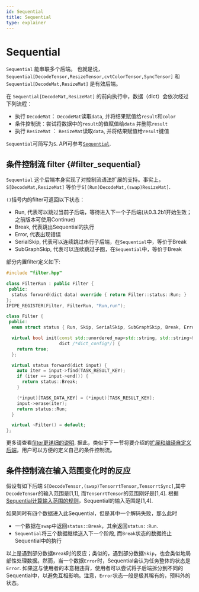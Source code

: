 ```yaml
---
id: Sequential
title: Sequential
type: explainer
---
```





# Sequential

`Sequential` 能串联多个后端。 也就是说，`Sequential[DecodeTensor,ResizeTensor,cvtColorTensor,SyncTensor]` 和 `Sequential[DecodeMat,ResizeMat]` 是有效后端。

在 `Sequential[DecodeMat,ResizeMat]` 的前向执行中，数据（dict）会依次经过下列流程：
- 执行 `DecodeMat`： `DecodeMat`读取`data`, 并将结果赋值给`result`和`color`
- 条件控制流：尝试将数据中的`result`的值赋值给`data` 并删除`result` 
- 执行 `ResizeMat` ： `ResizeMat`读取`data`, 并将结果赋值给`result`键值

`Sequential`可简写为`S`. API可参考[`Sequential`](../backend-reference/basic#sequential).

## 条件控制流 filter {#filter_sequential}
`Sequential` 这个后端本身实现了对控制流语法扩展的支持。事实上，`S[DecodeMat,ResizeMat]` 等价于`S[(Run)DecodeMat,(swap)ResizeMat]`.

`()`括号内的filter可返回以下状态：
- Run, 代表可以跳过当前子后端，等待进入下一个子后端(从0.3.2b1开始生效；之前版本可使用Continue)
- Break, 代表跳出Sequential的执行 
- Error, 代表出现错误
- SerialSkip, 代表可以连续跳过串行子后端，在`Sequential`中，等价于Break
- SubGraphSkip,  代表可以连续跳过子图，在`Sequential`中，等价于Break

部分内置filter定义如下:


<Tabs groupId="filter"  className="unique-tabs">
<TabItem value="Run" label="Run">

```cpp
#include "filter.hpp"

class FilterRun : public Filter {
 public:
  status forward(dict data) override { return Filter::status::Run; }
};
IPIPE_REGISTER(Filter, FilterRun, "Run,run");
```


</TabItem>
<TabItem value="swap" label="swap">

```cpp
class Filter {
 public:
  enum struct status { Run, Skip, SerialSkip, SubGraphSkip, Break, Error };

  virtual bool init(const std::unordered_map<std::string, std::string>& /*config*/,
                    dict /*dict_config*/) {
    return true;
  };

  virtual status forward(dict input) {
    auto iter = input->find(TASK_RESULT_KEY);
    if (iter == input->end()) {
      return status::Break;
    }

    (*input)[TASK_DATA_KEY] = (*input)[TASK_RESULT_KEY];
    input->erase(iter);
    return status::Run;
  }

  virtual ~Filter() = default;
};
```

</TabItem>
</Tabs>

更多请查看[filter更详细的说明](../Inter-node/filter).
据此，类似于下一节将要介绍的[扩展和编译自定义后端](./extensible_backend)，用户可以方便的定义自己的条件控制流。

## 条件控制流在输入范围变化时的反应
假设有如下后端 `S[DecodeTensor,(swap)TensorrtTensor,TensorrtSync]`,其中`DecodeTensor`的输入范围是[1,1],
而`TensorrtTensor`的范围刚好是[1,4]. 根据[Sequential计算输入范围的规则](../backend-reference/basic#sequential)，Sequential的输入范围是[1,4].

如果同时有四个数据进入此Sequential，但是其中一个解码失败，那么此时
- 一个数据在`swap`中返回`status::Break`，其余返回`status::Run`.
- `Sequential`将三个数据继续送入下一个阶段, 而`Break`状态的数据终止Sequential中的执行

以上是遇到部分数据`Break`时的反应；类似的，遇到部分数据`Skip`，也会类似地局部性处理数据。然而，当一个数据`Error`时，Sequential会认为任务整体的状态是`Error`. 如果这与使用者的本意相违背，使用者可以尝试将子后端拆分到不同的Sequential中，以避免互相影响。注意，`Error`状态一般是极其稀有的，预料外的状态。


 
